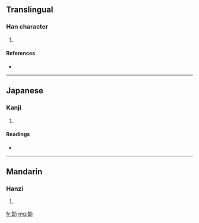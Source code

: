 ==Translingual==

===Han character===
{{Han char|rn=19|rad=力|as=05|sn=7|four=|canj=竹日大尸 (HAKS)}}

# {{defn|Han|sort=力05}}

====References====
* {{Han ref|kx=0147.070|dkj=02323|dj=0331.100|hdz=10368.110|uh=52B0|ud=21168}}

----

==Japanese==

===Kanji===
{{ja-kanji|grade=|rs=力05}}

# {{defn|Japanese|sort=力05}}

====Readings====
* {{ja-readings|on=[[ばく]] (baku), [[まく]] (maku)|kun=[[つとめる]] (tsutomeru)}}

----

==Mandarin==

===Hanzi===
{{cmn-hanzi|pin=[[miǎo]] ([[miao3]])|wg=miao<sup>3</sup>}}

# {{defn|Mandarin|sort=力05}}

[[fr:劰]]
[[mg:劰]]